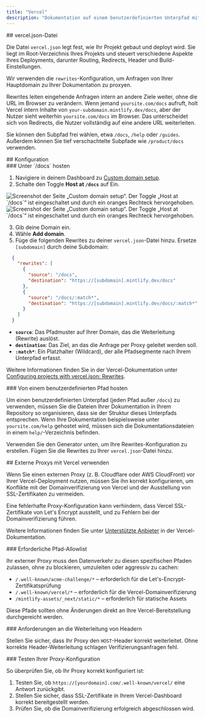 ```yaml
---
title: "Vercel"
description: "Dokumentation auf einem benutzerdefinierten Unterpfad mit Vercel hosten"
---
```



<div id="verceljson-file">
  ## vercel.json-Datei
</div>

Die Datei `vercel.json` legt fest, wie Ihr Projekt gebaut und deployt wird. Sie liegt im Root-Verzeichnis Ihres Projekts und steuert verschiedene Aspekte Ihres Deployments, darunter Routing, Redirects, Header und Build-Einstellungen.

Wir verwenden die `rewrites`-Konfiguration, um Anfragen von Ihrer Hauptdomain zu Ihrer Dokumentation zu proxyen.

Rewrites leiten eingehende Anfragen intern an andere Ziele weiter, ohne die URL im Browser zu verändern. Wenn jemand `yoursite.com/docs` aufruft, holt Vercel intern Inhalte von `your-subdomain.mintlify.dev/docs`, aber der Nutzer sieht weiterhin `yoursite.com/docs` im Browser. Das unterscheidet sich von Redirects, die Nutzer vollständig auf eine andere URL weiterleiten.

Sie können den Subpfad frei wählen, etwa `/docs`, `/help` oder `/guides`. Außerdem können Sie tief verschachtelte Subpfade wie `/product/docs` verwenden.

<div id="configuration">
  ## Konfiguration
</div>

<div id="host-from-docs">
  ### Unter `/docs` hosten
</div>

1. Navigiere in deinem Dashboard zu [Custom domain setup](https://dashboard.mintlify.com/settings/deployment/custom-domain).
2. Schalte den Toggle **Host at `/docs`** auf Ein.

<Frame>
  <img alt="Screenshot der Seite „Custom domain setup“. Der Toggle „Host at `/docs`“ ist eingeschaltet und durch ein oranges Rechteck hervorgehoben." src="/images/subpath/toggle-light.png" className="block dark:hidden" />

  <img alt="Screenshot der Seite „Custom domain setup“. Der Toggle „Host at `/docs`“ ist eingeschaltet und durch ein oranges Rechteck hervorgehoben." src="/images/subpath/toggle-dark.png" className="hidden dark:block" />
</Frame>

3. Gib deine Domain ein.
4. Wähle **Add domain**.
5. Füge die folgenden Rewrites zu deiner `vercel.json`-Datei hinzu. Ersetze `[subdomain]` durch deine Subdomain:

```json
  {
    "rewrites": [
      {
        "source": "/docs",
        "destination": "https://[subdomain].mintlify.dev/docs"
      },
      {
        "source": "/docs/:match*",
        "destination": "https://[subdomain].mintlify.dev/docs/:match*"
      }
    ]
  }
```

* **`source`**: Das Pfadmuster auf Ihrer Domain, das die Weiterleitung (Rewrite) auslöst.
* **`destination`**: Das Ziel, an das die Anfrage per Proxy geleitet werden soll.
* **`:match*`**: Ein Platzhalter (Wildcard), der alle Pfadsegmente nach Ihrem Unterpfad erfasst.

Weitere Informationen finden Sie in der Vercel-Dokumentation unter [Configuring projects with vercel.json: Rewrites](https://vercel.com/docs/projects/project-configuration#rewrites).

<div id="host-from-custom-path">
  ### Von einem benutzerdefinierten Pfad hosten
</div>

Um einen benutzerdefinierten Unterpfad (jeden Pfad außer `/docs`) zu verwenden, müssen Sie die Dateien Ihrer Dokumentation in Ihrem Repository so organisieren, dass sie der Struktur dieses Unterpfads entsprechen. Wenn Ihre Dokumentation beispielsweise unter `yoursite.com/help` gehostet wird, müssen sich die Dokumentationsdateien in einem `help/`-Verzeichnis befinden.

Verwenden Sie den Generator unten, um Ihre Rewrites-Konfiguration zu erstellen. Fügen Sie die Rewrites zu Ihrer `vercel.json`-Datei hinzu.

<VercelJsonGenerator />

<div id="using-external-proxies-with-vercel">
  ## Externe Proxys mit Vercel verwenden
</div>

Wenn Sie einen externen Proxy (z. B. Cloudflare oder AWS CloudFront) vor Ihrer Vercel-Deployment nutzen, müssen Sie ihn korrekt konfigurieren, um Konflikte mit der Domainverifizierung von Vercel und der Ausstellung von SSL-Zertifikaten zu vermeiden.

Eine fehlerhafte Proxy-Konfiguration kann verhindern, dass Vercel SSL-Zertifikate von Let's Encrypt ausstellt, und zu Fehlern bei der Domainverifizierung führen.

Weitere Informationen finden Sie unter [Unterstützte Anbieter](https://vercel.com/guides/how-to-setup-verified-proxy#supported-providers-verified-proxy-lite) in der Vercel-Dokumentation.

<div id="required-path-allowlist">
  ### Erforderliche Pfad-Allowlist
</div>

Ihr externer Proxy muss den Datenverkehr zu diesen spezifischen Pfaden zulassen, ohne zu blockieren, umzuleiten oder aggressiv zu cachen:

- `/.well-known/acme-challenge/*` – erforderlich für die Let's-Encrypt-Zertifikatsprüfung
- `/.well-known/vercel/*` – erforderlich für die Vercel-Domainverifizierung
- `/mintlify-assets/_next/static/*` – erforderlich für statische Assets

Diese Pfade sollten ohne Änderungen direkt an Ihre Vercel-Bereitstellung durchgereicht werden.

<div id="header-forwarding-requirements">
  ### Anforderungen an die Weiterleitung von Headern
</div>

Stellen Sie sicher, dass Ihr Proxy den `HOST`-Header korrekt weiterleitet. Ohne korrekte Header-Weiterleitung schlagen Verifizierungsanfragen fehl.

<div id="testing-your-proxy-setup">
  ### Testen Ihrer Proxy-Konfiguration
</div>

So überprüfen Sie, ob Ihr Proxy korrekt konfiguriert ist:

1. Testen Sie, ob `https://[yourdomain].com/.well-known/vercel/` eine Antwort zurückgibt.
2. Stellen Sie sicher, dass SSL-Zertifikate in Ihrem Vercel-Dashboard korrekt bereitgestellt werden.
3. Prüfen Sie, ob die Domainverifizierung erfolgreich abgeschlossen wird.